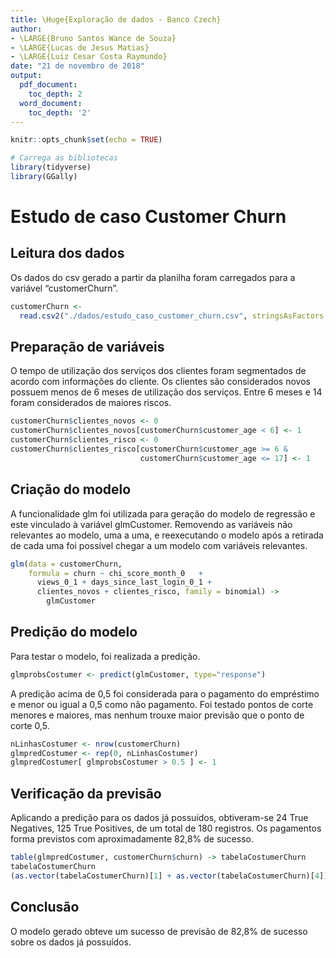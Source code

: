 ```yaml
---
title: \Huge{Exploração de dados - Banco Czech}
author:
- \LARGE{Bruno Santos Wance de Souza}
- \LARGE{Lucas de Jesus Matias}
- \LARGE{Luiz Cesar Costa Raymundo}
date: "21 de novembro de 2018"
output:
  pdf_document:
    toc_depth: 2
  word_document:
    toc_depth: '2'
---
```


```r
knitr::opts_chunk$set(echo = TRUE)
```
\newpage
\tableofcontents
\newpage


```r
# Carrega as bibliotecas
library(tidyverse)
library(GGally)

```

# Estudo de caso Customer Churn

## Leitura dos dados
Os dados do csv gerado a partir da planilha foram carregados para a variável "customerChurn".
```r
customerChurn <-
  read.csv2("./dados/estudo_caso_customer_churn.csv", stringsAsFactors = FALSE)

```


## Preparação de variáveis
O tempo de utilização dos serviços dos clientes foram segmentados de acordo com informações do cliente. Os clientes são considerados novos possuem menos de 6 meses de utilização dos serviços. Entre 6 meses e 14 foram considerados de maiores riscos.
```r
customerChurn$clientes_novos <- 0
customerChurn$clientes_novos[customerChurn$customer_age < 6] <- 1
customerChurn$clientes_risco <- 0
customerChurn$clientes_risco[customerChurn$customer_age >= 6 &
                             customerChurn$customer_age <= 17] <- 1
```


## Criação do modelo 
A funcionalidade glm foi utilizada para geração do modelo de regressão e este vinculado à variável glmCustomer. Removendo as variáveis não relevantes ao modelo, uma a uma, e reexecutando o modelo após a retirada de cada uma foi possível chegar a um modelo com variáveis relevantes.

```r
glm(data = customerChurn,
    formula = churn ~ chi_score_month_0   +
      views_0_1 + days_since_last_login_0_1 +
      clientes_novos + clientes_risco, family = binomial) -> 
        glmCustomer

```


## Predição do modelo
Para testar o modelo, foi realizada a predição.
```r
glmprobsCostumer <- predict(glmCustomer, type="response")

```

A predição acima de 0,5 foi considerada para o pagamento do empréstimo e menor ou igual a 0,5 como não pagamento. Foi testado pontos de corte menores e maiores, mas nenhum trouxe maior previsão que o ponto de corte 0,5.
```r
nLinhasCostumer <- nrow(customerChurn)
glmpredCostumer <- rep(0, nLinhasCostumer)
glmpredCostumer[ glmprobsCostumer > 0.5 ] <- 1

```

## Verificação da previsão
Aplicando a predição para os dados já possuídos, obtiveram-se 24 True Negatives, 125 True Positives, de um total de 180 registros. Os pagamentos forma previstos com aproximadamente 82,8% de sucesso.
```r
table(glmpredCostumer, customerChurn$churn) -> tabelaCostumerChurn
tabelaCostumerChurn
(as.vector(tabelaCostumerChurn)[1] + as.vector(tabelaCostumerChurn)[4]) / nLinhasCostumer
```


## Conclusão
O modelo gerado obteve um sucesso de previsão de 82,8% de sucesso sobre os dados já possuídos.
